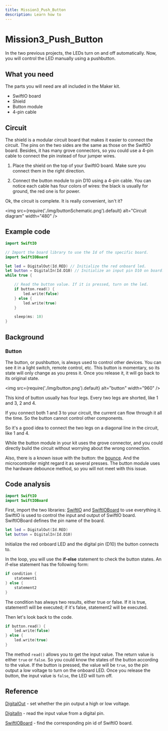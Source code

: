 ```yaml
---
title: Mission3_Push_Button
description: Learn how to
---
```


# Mission3_Push_Button

In the two previous projects, the LEDs turn on and off automatically. Now, you will control the LED manually using a pushbutton.


## What you need

The parts you will need are all included in the Maker kit.

- SwiftIO board
- Shield
- Button module
- 4-pin cable


## Circuit

The shield is a modular circuit board that makes it easier to connect the circuit. The pins on the two sides are the same as those on the SwiftIO board. Besides, it has many grove connectors, so you could use a 4-pin cable to connect the pin instead of four jumper wires.

1. Place the shield on the top of your SwiftIO board. Make sure you connect them in the right direction.

2. Connect the button module to pin D10 using a 4-pin cable. You can notice each cable has four colors of wires: the black is usually for ground, the red one is for power.

Ok, the circuit is complete. It is really convenient, isn't it?



<img
  src={require('./img/buttonSchematic.png').default}
  alt="Circuit diagram" width="480"
/>


## Example code

```swift
import SwiftIO

// Import the board library to use the Id of the specific board.
import SwiftIOBoard

let led = DigitalOut(Id.RED) // Initialize the red onboard led.
let button = DigitalIn(Id.D10) // Initialize an input pin D10 on board.
while true {

    // Read the button value. If it is pressed, turn on the led.
    if button.read() {
        led.write(false)
    } else {
        led.write(true)
    }

    sleep(ms: 10)
}
```


## Background

### Button

The button, or pushbutton, is always used to control other devices. You can see it in a light switch, remote control, etc. This button is momentary, so its state will only change as you press it. Once you release it, it will go back to its original state.


<img
  src={require('./img/button.png').default}
  alt="button" width="960"
/>

This kind of button usually has four legs. Every two legs are shorted, like 1 and 3, 2 and 4. 

If you connect both 1 and 3 to your circuit, the current can flow through it all the time. So the button cannot control other components.

So it's a good idea to connect the two legs on a diagonal line in the circuit, like 1 and 4.

While the button module in your kit uses the grove connector, and you could directly build the circuit without worrying about the wrong connection.

Also, there is a known issue with the button: the [bounce](../general/simpleio/debounce.mdx). And the microcontroller might regard it as several presses. The button module uses the hardware debounce method, so you will not meet with this issue.



## Code analysis

```swift
import SwiftIO
import SwiftIOBoard
```
First, import the two libraries: [SwiftIO](https://swiftioapi.madmachine.io/) and [SwiftIOBoard](https://github.com/madmachineio/MadBoards/blob/main/Sources/SwiftIOBoard/Id.swift) to use everything it. SwiftIO is used to control the input and output of SwiftIO board. SwiftIOBoard defines the pin name of the board.

```swift
let led = DigitalOut(Id.RED)
let button = DigitalIn(Id.D10)
```

Initialize the red onboard LED and the digital pin (D10) the button connects to.

In the loop, you will use the **if-else** statement to check the button states. An if-else statement has the following form:

```swift
if condition {
    statement1
} else {
    statement2
} 
```
The condition has always two results, either true or false. If it is true, statement1 will be executed; if it's false, statement2 will be executed.

Then let's look back to the code.

```swift
if button.read() {
    led.write(false)
} else {
    led.write(true)
}
```
The method `read()` allows you to get the input value. The return value is either `true` or `false`. So you could know the states of the button according to the value. If the button is pressed, the value will be `true`, so the pin output a low voltage to turn on the onboard LED. Once you release the button, the input value is `false`, the LED will turn off.



## Reference

[DigitalOut](https://swiftioapi.madmachine.io/Classes/DigitalOut.html) - set whether the pin output a high or low voltage.

[DigitalIn](https://swiftioapi.madmachine.io/Classes/DigitalIn.html) - read the input value from a digital pin.

[SwiftIOBoard](https://github.com/madmachineio/MadBoards/blob/main/Sources/SwiftIOBoard/Id.swift) - find the corresponding pin id of SwiftIO board.

